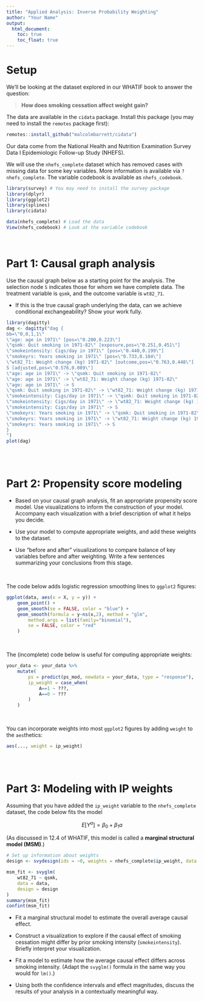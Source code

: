 ```yaml
---
title: "Applied Analysis: Inverse Probability Weighting"
author: "Your Name"
output: 
  html_document:
    toc: true
    toc_float: true
---
```


# Setup

We'll be looking at the dataset explored in our WHATIF book to answer the question:

> **How does smoking cessation affect weight gain?**

The data are available in the `cidata` package. Install this package (you may need to install the `remotes` package first):

```r
remotes::install_github("malcolmbarrett/cidata") 
```

Our data come from the National Health and Nutrition Examination Survey Data I Epidemiologic Follow-up Study (NHEFS).

We will use the `nhefs_complete` dataset which has removed cases with missing data for some key variables. More information is available via `?nhefs_complete`. The variable codebook is available as `nhefs_codebook`.

```r
library(survey) # You may need to install the survey package
library(dplyr)
library(ggplot2)
library(splines)
library(cidata)

data(nhefs_complete) # Load the data
View(nhefs_codebook) # Look at the variable codebook
```

<br>

# Part 1: Causal graph analysis

Use the causal graph below as a starting point for the analysis. The selection node `S` indicates those for whom we have complete data. The treatment variable is `qsmk`, and the outcome variable is `wt82_71`.

- If this is the true causal graph underlying the data, can we achieve conditional exchangeability? Show your work fully.

```r
library(dagitty)
dag <- dagitty("dag {
bb=\"0,0,1,1\"
\"age: age in 1971\" [pos=\"0.200,0.223\"]
\"qsmk: Quit smoking in 1971-82\" [exposure,pos=\"0.251,0.451\"]
\"smokeintensity: Cigs/day in 1971\" [pos=\"0.440,0.199\"]
\"smokeyrs: Years smoking in 1971\" [pos=\"0.733,0.184\"]
\"wt82_71: Weight change (kg) 1971-82\" [outcome,pos=\"0.763,0.448\"]
S [adjusted,pos=\"0.576,0.089\"]
\"age: age in 1971\" -> \"qsmk: Quit smoking in 1971-82\"
\"age: age in 1971\" -> \"wt82_71: Weight change (kg) 1971-82\"
\"age: age in 1971\" -> S
\"qsmk: Quit smoking in 1971-82\" -> \"wt82_71: Weight change (kg) 1971-82\"
\"smokeintensity: Cigs/day in 1971\" -> \"qsmk: Quit smoking in 1971-82\"
\"smokeintensity: Cigs/day in 1971\" -> \"wt82_71: Weight change (kg) 1971-82\"
\"smokeintensity: Cigs/day in 1971\" -> S
\"smokeyrs: Years smoking in 1971\" -> \"qsmk: Quit smoking in 1971-82\"
\"smokeyrs: Years smoking in 1971\" -> \"wt82_71: Weight change (kg) 1971-82\"
\"smokeyrs: Years smoking in 1971\" -> S
}
")
plot(dag)
```


<br><br>


# Part 2: Propensity score modeling

- Based on your causal graph analysis, fit an appropriate propensity score model. Use visualizations to inform the construction of your model. Accompany each visualization with a brief description of what it helps you decide.

- Use your model to compute appropriate weights, and add these weights to the dataset.

- Use "before and after" visualizations to compare balance of key variables before and after weighting. Write a few sentences summarizing your conclusions from this stage.

<br>

The code below adds logistic regression smoothing lines to `ggplot2` figures:

```r
ggplot(data, aes(x = X, y = y)) +
    geom_point() +
    geom_smooth(se = FALSE, color = "blue") +
    geom_smooth(formula = y~ns(x,2), method = "glm",
        method.args = list(family="binomial"),
        se = FALSE, color = "red"
    )
```

<br>

The (incomplete) code below is useful for computing appropriate weights:

```r
your_data <- your_data %>%
    mutate(
        ps = predict(ps_mod, newdata = your_data, type = "response"),
        ip_weight = case_when(
            A==1 ~ ???,
            A==0 ~ ???
        )
    )
```

<br>

You can incorporate weights into most `ggplot2` figures by adding `weight` to the `aes`thetics:

```r
aes(..., weight = ip_weight)
```


<br><br>


# Part 3: Modeling with IP weights

Assuming that you have added the `ip_weight` variable to the `nhefs_complete` dataset, the code below fits the model

$$
E[Y^a] = \beta_0 + \beta_1a
$$

(As discussed in 12.4 of WHATIF, this model is called a **marginal structural model (MSM)**.)

```r
# Set up information about weights
design <- svydesign(ids = ~0, weights = nhefs_complete$ip_weight, data = nhefs_complete)

msm_fit <- svyglm(
    wt82_71 ~ qsmk,
    data = data,
    design = design
)
summary(msm_fit)
confint(msm_fit)
```

- Fit a marginal structural model to estimate the overall average causal effect.

- Construct a visualization to explore if the causal effect of smoking cessation might differ by prior smoking intensity (`smokeintensity`). Briefly interpret your visualization.

- Fit a model to estimate how the average causal effect differs across smoking intensity. (Adapt the `svyglm()` formula in the same way you would for `lm()`.)

- Using both the confidence intervals and effect magnitudes, discuss the results of your analysis in a contextually meaningful way.

